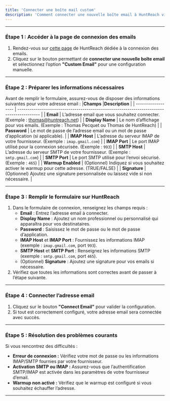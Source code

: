 ```yaml
---
title: 'Connecter une boîte mail custom'
description: 'Comment connecter une nouvelle boîte email à HuntReach via SMTP/IMAP manuellement (tous fournisseurs)'
---
```


---

### Étape 1 : Accéder à la page de connexion des emails

1. Rendez-vous sur [cette page](https://app.huntreach.com/dashboard/settings/emails) de HuntReach dédiée à la connexion des emails.
2. Cliquez sur le bouton permettant de **connecter une nouvelle boîte email** et sélectionnez l’option **"Custom Email"** pour une configuration manuelle.

---

### Étape 2 : Préparer les informations nécessaires

Avant de remplir le formulaire, assurez-vous de disposer des informations suivantes pour votre adresse email :
|**Champs** |**Description** |
| ------------------ | ----------------------------------------------------------------------------------------- |
| **Email** | L’adresse email que vous souhaitez connecter. (Exemple : thomas@huntreach.net) |
| **Display Name** | Le nom d’affichage pour vos emails. (Exemple : Thomas Pecquet ou Thomas de HuntReach) |
| **Password** | Le mot de passe de l’adresse email ou un mot de passe d’application (si applicable). |
| **IMAP Host** | L’adresse du serveur IMAP de votre fournisseur. (Exemple : `imap.gmail.com`) |
| **IMAP Port** | Le port IMAP utilisé pour la connexion sécurisée. (Exemple : `993`) |
| **SMTP Host** | L’adresse du serveur SMTP de votre fournisseur. (Exemple : `smtp.gmail.com`) |
| **SMTP Port** | Le port SMTP utilisé pour l’envoi sécurisé. (Exemple : `465`) |
| **Warmup Enabled** | (Optionnel) Indiquez si vous souhaitez activer le warmup pour cette adresse. (TRUE/FALSE) |
| **Signature** | (Optionnel) Ajoutez une signature personnalisée ou laissez vide si non nécessaire. |

---

### Étape 3 : Remplir le formulaire sur HuntReach

1. Dans le formulaire de connexion, renseignez les champs requis :
   - **Email** : Entrez l’adresse email à connecter.
   - **Display Name** : Ajoutez un nom professionnel ou personnalisé qui apparaîtra pour vos destinataires.
   - **Password** : Saisissez le mot de passe ou le mot de passe d’application.
   - **IMAP Host** et **IMAP Port** : Fournissez les informations IMAP (exemple : `imap.gmail.com`, port `993`).
   - **SMTP Host** et **SMTP Port** : Renseignez les informations SMTP (exemple : `smtp.gmail.com`, port `465`).
   - (Optionnel) **Signature** : Ajoutez une signature pour vos emails si nécessaire.
2. Vérifiez que toutes les informations sont correctes avant de passer à l’étape suivante.

---

### Étape 4 : Connecter l’adresse email

1. Cliquez sur le bouton **"Connect Email"** pour valider la configuration.
2. Si tout est correctement configuré, votre adresse email sera connectée avec succès.

---

### Étape 5 : Résolution des problèmes courants

Si vous rencontrez des difficultés :

- **Erreur de connexion :** Vérifiez votre mot de passe ou les informations IMAP/SMTP fournies par votre fournisseur.
- **Activation SMTP ou IMAP :** Assurez-vous que l’authentification SMTP/IMAP est activée dans les paramètres de votre fournisseur d’email.
- **Warmup non activé :** Vérifiez que le warmup est configuré si vous souhaitez échauffer l’adresse.

---
